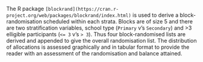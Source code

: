 The R package `[blockrand](https://cran.r-project.org/web/packages/blockrand/index.html)` is used to derive a block-randomisation scheduled within each strata.  Blocks are of size 5 and there are two stratification variables, school type (`Primary` v's `Secondary`) and >3 elligible participants (`<= 3` v's `> 3`).  Thus four block-randomised lists are derived and appended to give the overall randomisation list.  The distribution of allocations is assessed graphically and in tabular format to provide the reader with an assessment of the randomisation and balance attained.
